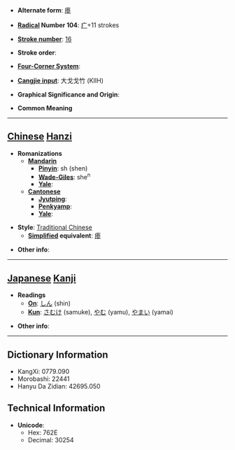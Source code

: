 * '''Alternate form''': [[瘆]]

* '''[[Wiktionary:Chinese radical index| Radical]] Number 104''': [[Wiktionary:Chinese radical index 疒|疒]]+11 strokes

* '''[[Wiktionary:Chinese total strokes index|Stroke number]]''': [[Wiktionary:Chinese total strokes index 16|16]]

* '''Stroke order''': 

* '''[[Wiktionary:Chinese four corner index|Four-Corner System]]''': 

* '''[[Wiktionary:Chinese Cangjie index|Cangjie input]]''': 大戈戈竹 (KIIH)

* '''Graphical Significance and Origin''': 

* '''Common Meaning'''

----

== [[Chinese]] [[Hanzi]] ==

* '''Romanizations'''
** '''[[Mandarin]]'''
*** '''[[Pinyin]]''': sh (shen)
*** '''[[Wade-Giles]]''': she<sup>n</sup>
*** '''[[Yale]]''': 
** '''[[Cantonese]]'''
*** '''[[Jyutping]]''':
*** '''[[Penkyamp]]''': 
*** '''[[Yale]]''': 

* '''Style''': [[Traditional Chinese]] 
** '''[[Simplified Chinese|Simplified]] equivalent''': [[瘆]]

* '''Other info''': 

----

== [[Japanese]] [[Kanji]] ==

* '''Readings'''
** '''[[On]]''': [[しん]] (shin)
** '''[[Kun]]''': [[さむけ]] (samuke), [[やむ]] (yamu), [[やまい]] (yamai)

* '''Other info''':  

----

== Dictionary Information ==

* KangXi: 0779.090
* Morobashi: 22441
* Hanyu Da Zidian: 42695.050

== Technical Information ==

* '''Unicode''':
** Hex: 762E
** Decimal: 30254